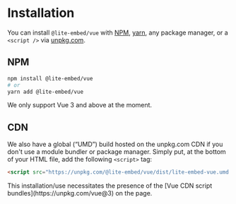 
# Installation

You can install `@lite-embed/vue` with [NPM](https://www.npmjs.com/@lite-embed/vue), [yarn](https://yarnpkg.com/package/@lite-embed/vue), any package manager, or a `<script />` via [unpkg.com](https://unpkg.com/@lite-embed/vue).

## NPM

```bash
npm install @lite-embed/vue
# or
yarn add @lite-embed/vue
```

<Callout emoji="💡">We only support Vue 3 and above at the moment.</Callout>

## CDN

We also have a global (“UMD”) build hosted on the unpkg.com CDN if you don't use a module bundler or package manager. Simply put, at the bottom of your HTML file, add the following `<script>` tag:

```html
<script src="https://unpkg.com/@lite-embed/vue/dist/lite-embed-vue.umd.js"></script>
```

<Callout emoji="💡">
  This installation/use necessitates the presence of the [Vue CDN script
  bundles](https://unpkg.com/vue@3) on the page.
</Callout>
